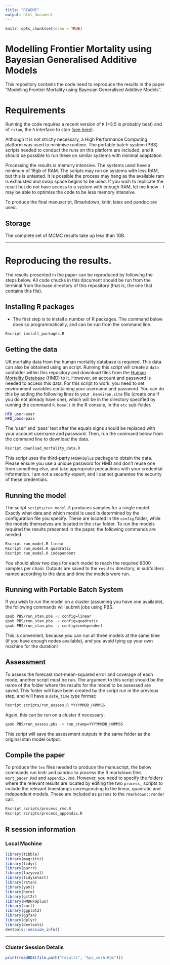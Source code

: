 ```yaml
---
title: "README"
output: html_document
---
```


```r
knitr::opts_chunk$set(echo = TRUE)
```

# Modelling Frontier Mortality using Bayesian Generalised Additive Models

This repository contains the code need to reproduce the results in the paper "Modelling Frontier Mortality using Bayesian Generalised Additive Models". 

# Requirements

Running the code requires a recent version of `R` (>3.5 is probably best) and of `rstan`, the `R` interface to stan  ([see here](https://github.com/stan-dev/rstan/wiki/RStan-Getting-Started)).


Although it is not strictly necessary, a High Performance Computing platform was used to minimise runtime. The portable batch system (PBS) scripts needed to conduct the runs on this platform are included, and it should be possible to run these on similar systems with minimal adaptation.

Processing the results is memory intensive. The systems used have a minimum of 16gb of RAM. The scripts may run on systems with less RAM, but this is untested. It is possible the process may hang as the available ram is exhausted and swap space begins to be used. If you wish to replicate the result but do not have access to a system with enough RAM, let me know - I may be able to optimise the code to be less memory intensive.

To produce the final manuscript, Rmarkdown, knitr, latex and pandoc are used.

## Storage
The complete set of MCMC results take up less than 1GB.

---

# Reproducing the results.

The results presented in the paper can be reproduced by following the steps below. All code chucks in this document should be run from the terminal from the base directory of this repository (that is, the one that contains this file).

## Installing R packages
- The first step is to install a number of R packages. The command below does so programmatically, and can be run from the command line.
```bash
Rscript install_packages.R
```


## Getting the data
UK mortality data from the human mortality database is required. This data can also be obtained using an script. Running this script will create a `data` subfolder within this repository and download files from the [Human Mortality Database](http://www.mortality.org/) (HMD) to it. However, an account and password is needed to access this data. 
For this script to work, you need to set environment variables containing your username and password. You can do this by adding the following lines to your `.Renviron.site` file (create one if you do not already have one), which will be in the directory specified by running the command `R.home()` in the R console, in the `etc` sub-folder.

```bash
HFD_user=user
HFD_pass=pass
```
The 'user' and 'pass' text after the equals signs should be replaced with your account username and password. Then, run the command below from the command line to download the data.

```bash
Rscript download_mortality_data.R
```

This script uses the third-party `HMDHFDplus` package to obtain the data. Please ensure you use a unique password for HMD and don't reuse one from something else, and take appropriate precautions with your credential information. I am not a security expert, and I cannot guarantee the security of these credentials. 

## Running the model

The script `scripts/run_model.R` produces samples for a single model. 
Exactly what data and which model is used is determined by the configuration file you specify. These are located in the `config` folder, while the models themselves are located in the `stan` folder.  To run the models required the results presented in the paper, the following commands are needed. 

```bash
Rscript run_model.R linear
Rscript run_model.R quadratic
Rscript run_model.R independent
```
You should allow two days for each model to reach the required 8000 samples per chain. Outputs are saved to the `results` directory, in subfolders named according to the date and time the models were run.

## Running with Portable Batch System

If you wish to run the model on a cluster (assuming you have one available), the following commands will submit jobs using PBS.
```bash

qsub PBS/run_stan.pbs -v config=linear
qsub PBS/run_stan.pbs -v config=quadratic
qsub PBS/run_stan.pbs -v config=independent

```
This is convenient, because you can run all three models at the same time (if you have enough nodes available), and you avoid tying up your own machine for the duration!


## Assessment 
To assess the forecast root-mean-squared error and coverage of each mode, another script must be run. The argument to this script should be the name of the folder where the results for the model to be assessed are saved. This folder will have been created by the script run in the previous step, and will have a `date_time` type format:

```bash

Rscript scripts/run_assess.R YYYYMMDD_HHMMSS

```

Again, this can be run on a cluster if necessary:

```bash

qsub PBS/run_assess.pbs -v run_stamp=YYYYMMDD_HHMMSS

```

This script will save the assessment outputs in the same folder as the original stan model output.


## Compile the paper
To produce the `tex` files needed to produce the manuscript, the below commands run knitr and pandoc to process the R markdown files `mort_pacer.Rmd` and `appendix.Rmd`.
However, you need to specify the folders where the relevant results are located by editing the two `process_` scripts to include the relevant timestamps corresponding to the linear, quadratic and independent models. These are included as `params` to the `rmarkdown::render` call.

```bash

Rscript scripts/process_rmd.R
Rscript scripts/process_appendix.R
```



## R session information

### Local Machine
```r
library(tibble)
library(magrittr)
library(tidyr)
library(purrr)
library(lazyeval)
library(tidyselect)
library(rstan)
library(yaml)
library(here)
library(git2r)
library(HMDHFDplus)
library(curl)
library(ggplot2)
library(ggfan)
library(dplyr)
library(devtools)
devtools::session_info()
```


----

### Cluster Session Details

```r
print(readRDS(file.path("results", "hpc_sesh.Rds")))
```